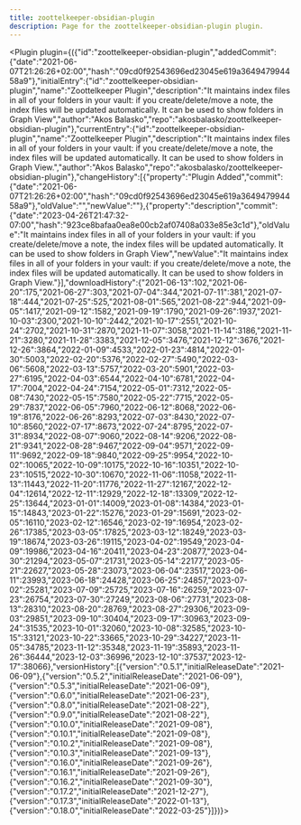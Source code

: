---
title: zoottelkeeper-obsidian-plugin
description: Page for the zoottelkeeper-obsidian-plugin plugin.
---


<Plugin plugin={({"id":"zoottelkeeper-obsidian-plugin","addedCommit":{"date":"2021-06-07T21:26:26+02:00","hash":"09cd0f92543696ed23045e619a364947994458a9"},"initialEntry":{"id":"zoottelkeeper-obsidian-plugin","name":"Zoottelkeeper Plugin","description":"It maintains index files in all of your folders in your vault: if you create/delete/move a note, the index files will be updated automatically. It can be used to show folders in Graph View","author":"Akos Balasko","repo":"akosbalasko/zoottelkeeper-obsidian-plugin"},"currentEntry":{"id":"zoottelkeeper-obsidian-plugin","name":"Zoottelkeeper Plugin","description":"It maintains index files in all of your folders in your vault: if you create/delete/move a note, the index files will be updated automatically. It can be used to show folders in Graph View.","author":"Akos Balasko","repo":"akosbalasko/zoottelkeeper-obsidian-plugin"},"changeHistory":[{"property":"Plugin Added","commit":{"date":"2021-06-07T21:26:26+02:00","hash":"09cd0f92543696ed23045e619a364947994458a9"},"oldValue":"","newValue":""},{"property":"description","commit":{"date":"2023-04-26T21:47:32-07:00","hash":"923ce8bafaa0ea8e00cb2af07408a033e85e3c1d"},"oldValue":"It maintains index files in all of your folders in your vault: if you create/delete/move a note, the index files will be updated automatically. It can be used to show folders in Graph View","newValue":"It maintains index files in all of your folders in your vault: if you create/delete/move a note, the index files will be updated automatically. It can be used to show folders in Graph View."}],"downloadHistory":{"2021-06-13":102,"2021-06-20":175,"2021-06-27":303,"2021-07-04":344,"2021-07-11":381,"2021-07-18":444,"2021-07-25":525,"2021-08-01":565,"2021-08-22":944,"2021-09-05":1417,"2021-09-12":1582,"2021-09-19":1790,"2021-09-26":1937,"2021-10-03":2300,"2021-10-10":2442,"2021-10-17":2551,"2021-10-24":2702,"2021-10-31":2870,"2021-11-07":3058,"2021-11-14":3186,"2021-11-21":3280,"2021-11-28":3383,"2021-12-05":3476,"2021-12-12":3676,"2021-12-26":3864,"2022-01-09":4533,"2022-01-23":4814,"2022-01-30":5003,"2022-02-20":5376,"2022-02-27":5490,"2022-03-06":5608,"2022-03-13":5757,"2022-03-20":5901,"2022-03-27":6195,"2022-04-03":6544,"2022-04-10":6781,"2022-04-17":7004,"2022-04-24":7154,"2022-05-01":7312,"2022-05-08":7430,"2022-05-15":7580,"2022-05-22":7715,"2022-05-29":7837,"2022-06-05":7960,"2022-06-12":8068,"2022-06-19":8176,"2022-06-26":8293,"2022-07-03":8430,"2022-07-10":8560,"2022-07-17":8673,"2022-07-24":8795,"2022-07-31":8934,"2022-08-07":9060,"2022-08-14":9206,"2022-08-21":9341,"2022-08-28":9467,"2022-09-04":9571,"2022-09-11":9692,"2022-09-18":9840,"2022-09-25":9954,"2022-10-02":10065,"2022-10-09":10175,"2022-10-16":10351,"2022-10-23":10515,"2022-10-30":10670,"2022-11-06":11058,"2022-11-13":11443,"2022-11-20":11776,"2022-11-27":12167,"2022-12-04":12614,"2022-12-11":12929,"2022-12-18":13309,"2022-12-25":13644,"2023-01-01":14009,"2023-01-08":14384,"2023-01-15":14843,"2023-01-22":15276,"2023-01-29":15691,"2023-02-05":16110,"2023-02-12":16546,"2023-02-19":16954,"2023-02-26":17385,"2023-03-05":17825,"2023-03-12":18249,"2023-03-19":18674,"2023-03-26":19115,"2023-04-02":19549,"2023-04-09":19986,"2023-04-16":20411,"2023-04-23":20877,"2023-04-30":21294,"2023-05-07":21731,"2023-05-14":22177,"2023-05-21":22627,"2023-05-28":23073,"2023-06-04":23517,"2023-06-11":23993,"2023-06-18":24428,"2023-06-25":24857,"2023-07-02":25281,"2023-07-09":25725,"2023-07-16":26259,"2023-07-23":26754,"2023-07-30":27249,"2023-08-06":27731,"2023-08-13":28310,"2023-08-20":28769,"2023-08-27":29306,"2023-09-03":29851,"2023-09-10":30404,"2023-09-17":30963,"2023-09-24":31535,"2023-10-01":32060,"2023-10-08":32585,"2023-10-15":33121,"2023-10-22":33665,"2023-10-29":34227,"2023-11-05":34785,"2023-11-12":35348,"2023-11-19":35893,"2023-11-26":36444,"2023-12-03":36996,"2023-12-10":37537,"2023-12-17":38066},"versionHistory":[{"version":"0.5.1","initialReleaseDate":"2021-06-09"},{"version":"0.5.2","initialReleaseDate":"2021-06-09"},{"version":"0.5.3","initialReleaseDate":"2021-06-09"},{"version":"0.6.0","initialReleaseDate":"2021-06-23"},{"version":"0.8.0","initialReleaseDate":"2021-08-22"},{"version":"0.9.0","initialReleaseDate":"2021-08-22"},{"version":"0.10.0","initialReleaseDate":"2021-09-08"},{"version":"0.10.1","initialReleaseDate":"2021-09-08"},{"version":"0.10.2","initialReleaseDate":"2021-09-08"},{"version":"0.10.3","initialReleaseDate":"2021-09-13"},{"version":"0.16.0","initialReleaseDate":"2021-09-26"},{"version":"0.16.1","initialReleaseDate":"2021-09-26"},{"version":"0.16.2","initialReleaseDate":"2021-09-30"},{"version":"0.17.2","initialReleaseDate":"2021-12-27"},{"version":"0.17.3","initialReleaseDate":"2022-01-13"},{"version":"0.18.0","initialReleaseDate":"2022-03-25"}]})}></Plugin>